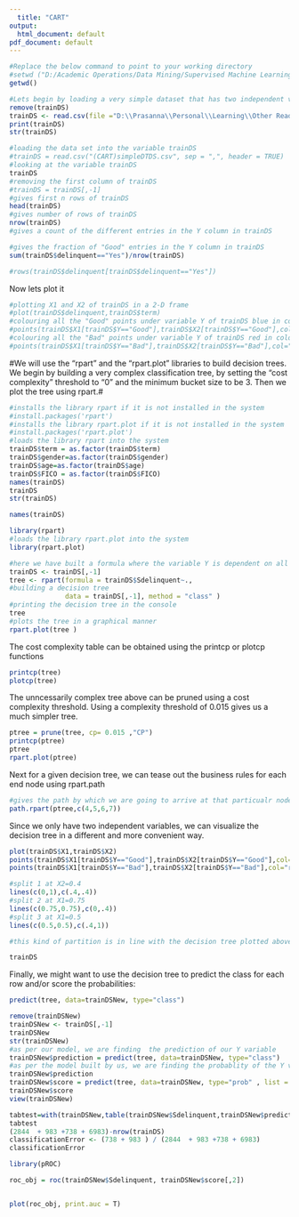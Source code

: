 ```yaml
---
  title: "CART"
output:
  html_document: default
pdf_document: default
---
```

  
```r
#Replace the below command to point to your working directory
#setwd ("D:/Academic Operations/Data Mining/Supervised Machine Learning Techniques")
getwd()

#Lets begin by loading a very simple dataset that has two independent variables and a dependent variable that is simply labeled "Good" or "Bad". This simple dataset will make visualization easier
remove(trainDS)
trainDS <- read.csv(file ="D:\\Prasanna\\Personal\\Learning\\Other Reads\\GL\\Course Material\\Data Mining\\Practice Material & Questions Papers\\Solving Practice Problems\\Practice Quiz\\data.csv" , header = TRUE)
print(trainDS)
str(trainDS)
```

``` r
#loading the data set into the variable trainDS
#trainDS = read.csv("(CART)simpleDTDS.csv", sep = ",", header = TRUE)
#looking at the variable trainDS
trainDS
#removing the first column of trainDS
#trainDS = trainDS[,-1]
#gives first n rows of trainDS
head(trainDS)
#gives number of rows of trainDS
nrow(trainDS)
#gives a count of the different entries in the Y column in trainDS

#gives the fraction of "Good" entries in the Y column in trainDS
sum(trainDS$delinquent=="Yes")/nrow(trainDS)

#rows(trainDS$delinquent[trainDS$delinquent=="Yes"])
```


Now lets plot it
```r
#plotting X1 and X2 of trainDS in a 2-D frame
#plot(trainDS$delinquent,trainDS$term)
#colouring all the "Good" points under variable Y of trainDS blue in colour
#points(trainDS$X1[trainDS$Y=="Good"],trainDS$X2[trainDS$Y=="Good"],col="blue",pch=19)
#colouring all the "Bad" points under variable Y of trainDS red in colour
#points(trainDS$X1[trainDS$Y=="Bad"],trainDS$X2[trainDS$Y=="Bad"],col="red",pch=19)
```


#We will use the "rpart" and the "rpart.plot" libraries to build decision trees. We begin by building a very complex classification tree, by setting the "cost complexity" threshold to "0" and the minimum bucket size to be 3. Then we plot the tree using rpart.#
```r
#installs the library rpart if it is not installed in the system
#install.packages('rpart')
#installs the library rpart.plot if it is not installed in the system
#install.packages('rpart.plot')
#loads the library rpart into the system
trainDS$term = as.factor(trainDS$term)
trainDS$gender=as.factor(trainDS$gender)
trainDS$age=as.factor(trainDS$age)
trainDS$FICO = as.factor(trainDS$FICO)
names(trainDS)
trainDS
str(trainDS)
```

```r
names(trainDS)
```


```r
library(rpart)
#loads the library rpart.plot into the system
library(rpart.plot)

#here we have built a formula where the variable Y is dependent on all the variables of trainDS
trainDS <- trainDS[,-1]
tree <- rpart(formula = trainDS$Sdelinquent~., 
#building a decision tree
              data = trainDS[,-1], method = "class" )
#printing the decision tree in the console
tree
#plots the tree in a graphical manner
rpart.plot(tree )
```


The cost complexity table can be obtained using the printcp or plotcp functions
```r
printcp(tree)
plotcp(tree)
```

The unncessarily complex tree above can be pruned using a cost complexity threshold. Using a complexity threshold of 0.015 gives us a much simpler tree.
```r
ptree = prune(tree, cp= 0.015 ,"CP")
printcp(ptree)
ptree
rpart.plot(ptree)
```

Next for a given decision tree, we can tease out the business rules for each end node using rpart.path
```r
#gives the path by which we are going to arrive at that particualr node
path.rpart(ptree,c(4,5,6,7))
```

Since we only have two independent variables, we can visualize the decision tree in a different and more convenient way.
```r
plot(trainDS$X1,trainDS$X2)
points(trainDS$X1[trainDS$Y=="Good"],trainDS$X2[trainDS$Y=="Good"],col="blue",pch=19)
points(trainDS$X1[trainDS$Y=="Bad"],trainDS$X2[trainDS$Y=="Bad"],col="red",pch=19)

#split 1 at X2=0.4
lines(c(0,1),c(.4,.4))
#split 2 at X1=0.75
lines(c(0.75,0.75),c(0,.4))
#split 3 at X1=0.5
lines(c(0.5,0.5),c(.4,1))

#this kind of partition is in line with the decision tree plotted above

trainDS
```

Finally, we might want to use the decision tree to predict the class for each row and/or score the probabilities:


```r
predict(tree, data=trainDSNew, type="class")
```


```r
remove(trainDSNew)
trainDSNew <- trainDS[,-1]
trainDSNew
str(trainDSNew)
#as per our model, we are finding  the prediction of our Y variable
trainDSNew$prediction = predict(tree, data=trainDSNew, type="class")
#as per the model built by us, we are finding the probablity of the Y variable being either "Good" or "Bad"
trainDSNew$prediction 
trainDSNew$score = predict(tree, data=trainDSNew, type="prob" , list = FALSE)
trainDSNew$score
view(trainDSNew)
```
```r
tabtest=with(trainDSNew,table(trainDSNew$Sdelinquent,trainDSNew$prediction))
tabtest
(2844  + 983 +738 + 6983)-nrow(trainDS)
classificationError <- (738 + 983 ) / (2844  + 983 +738 + 6983)
classificationError
```

```r
library(pROC)

roc_obj = roc(trainDSNew$Sdelinquent, trainDSNew$score[,2])


plot(roc_obj, print.auc = T)
```

